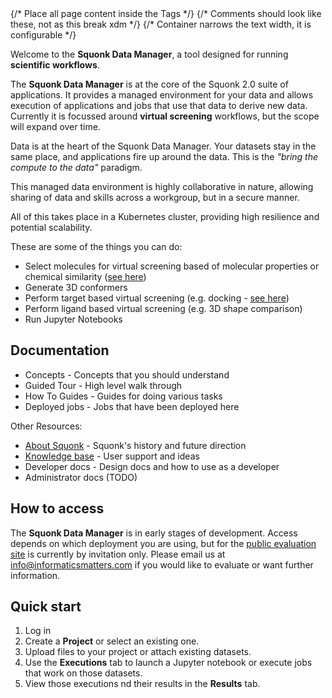 
<Head>
  <title>Data Manager</title>
</Head>

<Layout>
{/* Place all page content inside the <Layout /> Tags */}
{/* Comments should look like these, not <!-- --> as this break xdm */}
{/* Container narrows the text width, it is configurable */}
<Container>

<RoleWarning />

<UserBootstrapper />

<Grid container spacing={2}>
<Grid item xs={12} sm={6}>

Welcome to the **Squonk Data Manager**, a tool designed for running **scientific workflows**.

The **Squonk Data Manager** is at the core of the Squonk 2.0 suite of applications.
It provides a managed environment for your data and allows execution of applications and jobs that use that data to
derive new data.
Currently it is focussed around **virtual screening** workflows, but the scope will expand over time.

Data is at the heart of the Squonk Data Manager. Your datasets stay in the same place, and applications fire up around
the data. This is the _"bring the compute to the data"_ paradigm.

This managed data environment is highly collaborative in nature, allowing sharing of data and skills across a workgroup,
but in a secure manner.

All of this takes place in a Kubernetes cluster, providing high resilience and potential scalability.

These are some of the things you can do:
* Select molecules for virtual screening based of molecular properties or chemical similarity ([see here](https://discourse.squonk.it/t/use-case-prepare-candidate-molecules/101))
* Generate 3D conformers
* Perform target based virtual screening (e.g. docking - [see here](https://discourse.squonk.it/t/use-case-docking-with-rdock/100))
* Perform ligand based virtual screening (e.g. 3D shape comparison)
* Run Jupyter Notebooks

</Grid>
<Grid item xs={12} sm={6}>

## Documentation

- <InternalLink href="/docs/concepts">Concepts</InternalLink> - Concepts that you should understand
- <InternalLink href="/docs/guided-tour">Guided Tour</InternalLink> - High level walk through
- <InternalLink href="/docs/how-to">How To Guides</InternalLink> - Guides for doing various tasks
- <InternalLink href="/docs/jobs">Deployed jobs</InternalLink> - Jobs that have been deployed here

Other Resources:

- [About Squonk](https://discourse.squonk.it/c/about-squonk/9) - Squonk's history and future direction
- [Knowledge base](https://discourse.squonk.it/c/squonk-data-manager-knowledge-base/14) - User support and ideas
- <InternalLink href="/docs/developer">Developer docs</InternalLink> - Design docs and how to use as a developer
- Administrator docs (TODO)

## How to access

The **Squonk Data Manager** is in early stages of development. Access depends on which deployment you are using, but for
the [public evaluation site](https://squonk.it/data-manager-ui) is currently by invitation only.
Please email us at info@informaticsmatters.com if you would like to evaluate or want further information.

## Quick start

1. Log in
2. Create a **Project** or select an existing one.
3. Upload files to your project or attach existing datasets.
4. Use the **Executions** tab to launch a Jupyter notebook or execute jobs that work on those datasets.
5. View those executions nd their results in the **Results** tab.

</Grid>
</Grid>

</Container>
</Layout>
